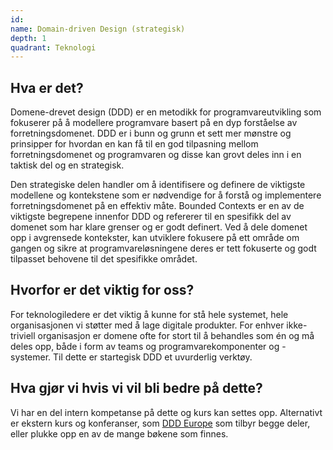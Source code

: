 ```yaml
---
id:
name: Domain-driven Design (strategisk)
depth: 1
quadrant: Teknologi
---
```

## Hva er det?
Domene-drevet design (DDD) er en metodikk for programvareutvikling som fokuserer på å modellere programvare 
basert på en dyp forståelse av forretningsdomenet. DDD er i bunn og grunn et sett mer mønstre og prinsipper 
for hvordan en kan få til en god tilpasning mellom forretningsdomenet og programvaren og disse kan grovt deles 
inn i en taktisk del og en strategisk. 

Den strategiske delen handler om å identifisere og definere de viktigste modellene og kontekstene som er nødvendige 
for å forstå og implementere forretningsdomenet på en effektiv måte. Bounded Contexts er en av de viktigste begrepene 
innenfor DDD og refererer til en spesifikk del av domenet som har klare grenser og er godt definert. Ved å dele domenet 
opp i avgrensede kontekster, kan utviklere fokusere på ett område om gangen og sikre at programvareløsningene deres er tett 
fokuserte og godt tilpasset behovene til det spesifikke området.

## Hvorfor er det viktig for oss?
For teknologiledere er det viktig å kunne for stå hele systemet, hele organisasjonen vi støtter med å lage digitale produkter. 
For enhver ikke-triviell organisasjon er domene ofte for stort til å behandles som én og må deles opp, både i form av teams og
programvarekomponenter og -systemer. Til dette er startegisk DDD et uvurderlig verktøy.

## Hva gjør vi hvis vi vil bli bedre på dette?
Vi har en del intern kompetanse på dette og kurs kan settes opp. Alternativt er ekstern kurs og konferanser, som 
[DDD Europe](https://dddeurope.com/) som tilbyr begge deler, eller plukke opp en av de mange bøkene som finnes.